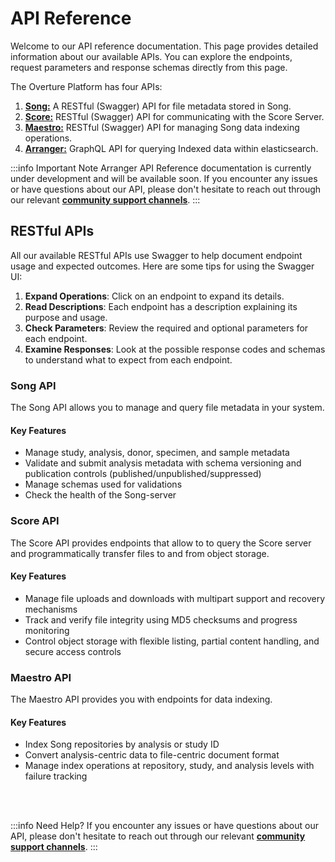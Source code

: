 # API Reference

Welcome to our API reference documentation. This page provides detailed information about our available APIs. 
You can explore the endpoints, request parameters and response schemas directly from this page. 

The Overture Platform has four APIs:

1. [**Song:**](/guides/api-guides/rest-apis#song-api) A RESTful (Swagger) API for file metadata stored in Song.
2. [**Score:**](http://localhost:3000/guides/api-guides/rest-apis#score-api) RESTful (Swagger) API for communicating with the Score Server.
3. [**Maestro:**](/guides/api-guides/rest-apis#maestro-api) RESTful (Swagger) API for managing Song data indexing operations.
4. [**Arranger:**](/guides/api-guides/gql-api) GraphQL API for querying Indexed data within elasticsearch.

:::info Important Note
Arranger API Reference documentation is currently under development and will be available soon. If you encounter any issues or have questions about our API, please don't hesitate to reach out through our relevant [**community support channels**](/community/support).
:::

## RESTful APIs


All our available RESTful APIs use Swagger to help document endpoint usage and expected outcomes. Here are some tips for using the Swagger UI:

1. **Expand Operations**: Click on an endpoint to expand its details.
2. **Read Descriptions**: Each endpoint has a description explaining its purpose and usage.
3. **Check Parameters**: Review the required and optional parameters for each endpoint.
4. **Examine Responses**: Look at the possible response codes and schemas to understand what to expect from each endpoint.

### Song API

The Song API allows you to manage and query file metadata in your system.

#### Key Features

- Manage study, analysis, donor, specimen, and sample metadata
- Validate and submit analysis metadata with schema versioning and publication controls (published/unpublished/suppressed)
- Manage schemas used for validations
- Check the health of the Song-server

<SwaggerAPIDoc specName="song" />

### Score API

The Score API provides endpoints that allow to to query the Score server and programmatically transfer files to and from object storage.

#### Key Features

- Manage file uploads and downloads with multipart support and recovery mechanisms
- Track and verify file integrity using MD5 checksums and progress monitoring
- Control object storage with flexible listing, partial content handling, and secure access controls

<SwaggerAPIDoc specName="score" />

### Maestro API

The Maestro API provides you with endpoints for data indexing.

#### Key Features

- Index Song repositories by analysis or study ID
- Convert analysis-centric data to file-centric document format
- Manage index operations at repository, study, and analysis levels with failure tracking

<SwaggerAPIDoc specName="maestro" />

<br></br>

:::info Need Help?
If you encounter any issues or have questions about our API, please don't hesitate to reach out through our relevant [**community support channels**](/community/support).
:::